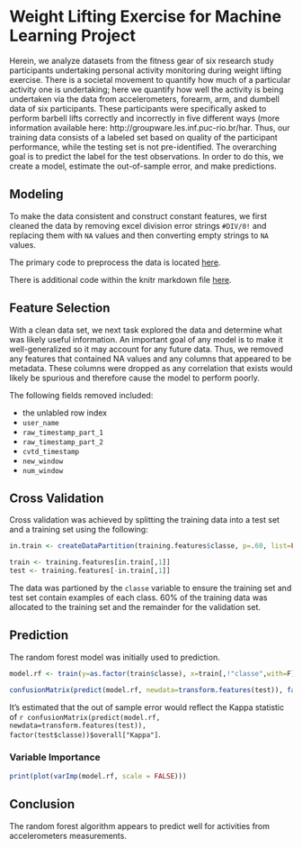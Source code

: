 # Weight Lifting Exercise for Machine Learning Project

Herein, we analyze datasets from the fitness gear of six research study participants undertaking personal activity monitoring during weight lifting exercise. There is a societal movement to quantify how much of a particular activity one is undertaking; here we quantify how well the activity is being undertaken via the data from accelerometers, forearm, arm, and dumbell data of six participants. These participants were specifically asked to perform barbell lifts correctly and incorrectly in five different ways (more information available here: http://groupware.les.inf.puc-rio.br/har. Thus, our training data consists of a labeled set based on quality of the participant performance, while the testing set is not pre-identified. The overarching goal is to predict the label for the test observations. In order to do this, we create a model, estimate the out-of-sample error, and make predictions.

## Modeling

To make the data consistent and construct constant features, we first cleaned the data by removing excel division error strings `#DIV/0!` and replacing them with `NA` values and then converting empty strings to `NA` values.

The primary code to preprocess the data is located [here](http://github.com/bpoweski/practical-machine-learning/blob/master/project.R).

There is additional code within the knitr markdown file [here](http://github.com/bpoweski/practical-machine-learning/blob/master/project.Rmd).

## Feature Selection

With a clean data set, we next task explored the data and determine what was likely useful information.  An important goal of any model is to make it well-generalized so it may account for any future data.  Thus, we removed any features that contained NA values and any columns that appeared to be metadata.  These columns were dropped as any correlation that exists would likely be spurious and therefore cause the model to perform poorly.

The following fields removed included:

* the unlabled row index
* `user_name`
* `raw_timestamp_part_1`
* `raw_timestamp_part_2`
* `cvtd_timestamp`
* `new_window`
* `num_window`

## Cross Validation

Cross validation was achieved by splitting the training data into a test set and a training set using the following:

```r
in.train <- createDataPartition(training.features$classe, p=.60, list=FALSE)

train <- training.features[in.train[,1]]
test <- training.features[-in.train[,1]]
```

The data was partioned by the `classe` variable to ensure the training set and test set contain examples of each class. 60% of the training data was allocated to the training set and the remainder for the validation set.

## Prediction

The random forest model was initially used to prediction.

```r
model.rf <- train(y=as.factor(train$classe), x=train[,!"classe",with=F], tuneGrid=data.frame(mtry=3), trControl=trainControl(method="none"), method="parRF")
```

```r
confusionMatrix(predict(model.rf, newdata=transform.features(test)), factor(test$classe))
```

It's estimated that the out of sample error would reflect the Kappa statistic of `r confusionMatrix(predict(model.rf, newdata=transform.features(test)), factor(test$classe))$overall["Kappa"]`.

### Variable Importance

```r
print(plot(varImp(model.rf, scale = FALSE)))
```

## Conclusion

The random forest algorithm appears to predict well for activities from accelerometers measurements.
